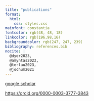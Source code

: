 ```yaml
---
title: "publications"
format: 
  html: 
    css: styles.css
mainfont: constantia 
fontcolor: rgb(48, 48, 18)
linkcolor: rgb(196,98,16)
backgroundcolor: rgb(247, 247, 239)
bibliography: references.bib
nocite: |
  @dyer2023, 
  @amyntas2023, 
  @terlau2023, 
  @jochum2021
---
```


[google scholar](https://scholar.google.com/citations?hl=en&user=bR4j2V8AAAAJ)

<https://orcid.org/0000-0003-3777-3843>

::: {#refs}
:::
